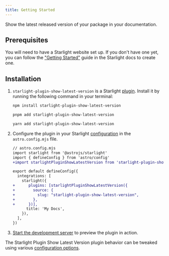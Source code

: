 ```yaml
---
title: Getting Started
---
```


Show the latest released version of your package in your documentation.

## Prerequisites

You will need to have a Starlight website set up.
If you don't have one yet, you can follow the ["Getting Started"](https://starlight.astro.build/getting-started) guide in the Starlight docs to create one.

## Installation


<Steps>

1. `starlight-plugin-show-latest-version` is a Starlight [plugin](https://starlight.astro.build/reference/plugins/). Install it by running the following command in your terminal:

   <Tabs syncKey="pkg">

   <TabItem label="npm">

   ```sh
   npm install starlight-plugin-show-latest-version
   ```

   </TabItem>

   <TabItem label="pnpm">

   ```sh
   pnpm add starlight-plugin-show-latest-version
   ```

   </TabItem>

   <TabItem label="Yarn">

   ```sh
   yarn add starlight-plugin-show-latest-version
   ```

   </TabItem>

   </Tabs>

2. Configure the plugin in your Starlight [configuration](https://starlight.astro.build/reference/configuration/#plugins) in the `astro.config.mjs` file.

   ```diff lang="js"
   // astro.config.mjs
   import starlight from '@astrojs/starlight'
   import { defineConfig } from 'astro/config'
   +import starlightPluginShowLatestVersion from 'starlight-plugin-show-latest-version'

   export default defineConfig({
     integrations: [
       starlight({
   +      plugins: [starlightPluginShowLatestVersion({
   +        source: {
   +          slug: "starlight-plugin-show-latest-version",
   +        },
   +      })],
         title: 'My Docs',
       }),
     ],
   })
   ```

3. [Start the development server](https://starlight.astro.build/getting-started/#start-the-development-server) to preview the plugin in action.

</Steps>

The Starlight Plugin Show Latest Version plugin behavior can be tweaked using various [configuration options](/configuration).
